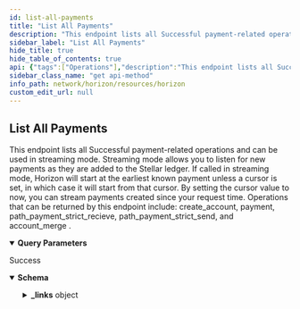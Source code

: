 ```yaml
---
id: list-all-payments
title: "List All Payments"
description: "This endpoint lists all Successful payment-related operations and can be used in streaming mode. Streaming mode allows you to listen for new payments as they are added to the Stellar ledger. If called in streaming mode, Horizon will start at the earliest known payment unless a cursor is set, in which case it will start from that cursor. By setting the cursor value to now, you can stream payments created since your request time. Operations that can be returned by this endpoint include: create_account, payment, path_payment_strict_recieve, path_payment_strict_send, and account_merge ."
sidebar_label: "List All Payments"
hide_title: true
hide_table_of_contents: true
api: {"tags":["Operations"],"description":"This endpoint lists all Successful payment-related operations and can be used in streaming mode. Streaming mode allows you to listen for new payments as they are added to the Stellar ledger. If called in streaming mode, Horizon will start at the earliest known payment unless a cursor is set, in which case it will start from that cursor. By setting the cursor value to now, you can stream payments created since your request time. Operations that can be returned by this endpoint include: create_account, payment, path_payment_strict_recieve, path_payment_strict_send, and account_merge .","operationId":"ListAllPayments","parameters":[{"name":"cursor","in":"query","required":false,"description":"A number that points to a specific location in a collection of responses and is pulled from the paging_token value of a record.","schema":{"type":"integer","example":6606617478959105}},{"name":"order","in":"query","required":false,"description":"A designation of the order in which records should appear. Options include asc (ascending) or desc (descending). If this argument isn’t set, it defaults to asc.","schema":{"type":"string","enum":["asc","desc"]}},{"name":"limit","in":"query","required":false,"description":"The maximum number of records returned. The limit can range from 1 to 200 - an upper limit that is hardcoded in Horizon for performance reasons. If this argument isn’t designated, it defaults to 10.","schema":{"type":"integer","example":10}},{"name":"include_failed","in":"query","required":false,"description":"Set to true to include failed operations in results. Options include true and false.","schema":{"type":"boolean","enum":[true,false]}},{"name":"join","in":"query","required":false,"description":"Set to transactions to include the transactions which created each of the operations in the response."}],"x-supports-streaming":true,"responses":{"200":{"description":"Success","content":{"application/json":{"schema":{"allOf":[{"type":"object","properties":{"_links":{"type":"object","properties":{"self":{"type":"object","properties":{"href":{"type":"string","format":"link"},"templated":{"type":"boolean"}},"required":["href"],"title":"link"},"next":{"type":"object","properties":{"href":{"type":"string","format":"link"},"templated":{"type":"boolean"}},"required":["href"],"title":"link"},"prev":{"type":"object","properties":{"href":{"type":"string","format":"link"},"templated":{"type":"boolean"}},"required":["href"],"title":"link"}}}},"title":"Links"},{"oneOf":[{"type":"object","properties":{"_links":{"type":"object","properties":{"self":{"type":"object","properties":{"href":{"type":"string","format":"link"},"templated":{"type":"boolean"}},"required":["href"],"title":"link"},"transaction":{"type":"object","properties":{"href":{"type":"string","format":"link"},"templated":{"type":"boolean"}},"required":["href"],"title":"link"},"effects":{"type":"object","properties":{"href":{"type":"string","format":"link"},"templated":{"type":"boolean"}},"required":["href"],"title":"link"},"succeeds":{"type":"object","properties":{"href":{"type":"string","format":"link"},"templated":{"type":"boolean"}},"required":["href"],"title":"link"},"precedes":{"type":"object","properties":{"href":{"type":"string","format":"link"},"templated":{"type":"boolean"}},"required":["href"],"title":"link"}},"required":["self","transaction","effects","succeeds","precedes"]},"id":{"type":"string","title":"id"},"paging_token":{"type":"string"},"transaction_successful":{"type":"boolean"},"source_account":{"type":"string","pattern":"G[A-Z0-9]{55}","title":"address"},"type":{"type":"string","example":"create_account"},"type_i":{"type":"number","example":0},"created_at":{"type":"string"},"transaction_hash":{"type":"string"},"starting_balance":{"type":"string"},"funder":{"type":"string","pattern":"G[A-Z0-9]{55}","title":"address"},"account":{"type":"string","pattern":"G[A-Z0-9]{55}","title":"address"}},"required":["id","paging_token","transaction_successful","source_account","type","type_i","created_at","transaction_hash","starting_balance","funder","account"],"title":"CreateAccount"},{"type":"object","properties":{"_embedded":{"type":"object","properties":{"records":{"type":"array","items":{"type":"object","properties":{"_links":{"type":"object","properties":{"self":{"type":"object","properties":{"href":{"type":"string","format":"link"},"templated":{"type":"boolean"}},"required":["href"],"title":"link"},"transaction":{"type":"object","properties":{"href":{"type":"string","format":"link"},"templated":{"type":"boolean"}},"required":["href"],"title":"link"},"effects":{"type":"object","properties":{"href":{"type":"string","format":"link"},"templated":{"type":"boolean"}},"required":["href"],"title":"link"},"succeeds":{"type":"object","properties":{"href":{"type":"string","format":"link"},"templated":{"type":"boolean"}},"required":["href"],"title":"link"},"precedes":{"type":"object","properties":{"href":{"type":"string","format":"link"},"templated":{"type":"boolean"}},"required":["href"],"title":"link"}},"required":["self","transaction","effects","succeeds","precedes"]},"id":{"type":"string","title":"id"},"paging_token":{"type":"string"},"transaction_successful":{"type":"boolean"},"source_account":{"type":"string","pattern":"G[A-Z0-9]{55}","title":"address"},"type":{"type":"string","example":"payment"},"type_i":{"type":"string"},"created_at":{"type":"string"},"transaction_hash":{"type":"string"},"asset_type":{"type":"string"},"asset_code":{"enum":["native","credit_alphanum4","credit_alphanum12"]},"asset_issuer":{"type":"string","pattern":"G[A-Z0-9]{55}","title":"address"},"from":{"type":"string","pattern":"G[A-Z0-9]{55}","title":"address"},"to":{"type":"string","pattern":"G[A-Z0-9]{55}","title":"address"},"amount":{"type":"string"}},"required":["id","paging_token","transaction_successful","source_account","type","type_i","created_at","transaction_hash","asset_type","from","to","amount"]}}}}},"title":"Payment"},{"type":"object","properties":{"_links":{"type":"object","properties":{"self":{"type":"object","properties":{"href":{"type":"string","format":"link"},"templated":{"type":"boolean"}},"required":["href"],"title":"link"},"transaction":{"type":"object","properties":{"href":{"type":"string","format":"link"},"templated":{"type":"boolean"}},"required":["href"],"title":"link"},"effects":{"type":"object","properties":{"href":{"type":"string","format":"link"},"templated":{"type":"boolean"}},"required":["href"],"title":"link"},"succeeds":{"type":"object","properties":{"href":{"type":"string","format":"link"},"templated":{"type":"boolean"}},"required":["href"],"title":"link"},"precedes":{"type":"object","properties":{"href":{"type":"string","format":"link"},"templated":{"type":"boolean"}},"required":["href"],"title":"link"}},"required":["self","transaction","effects","succeeds","precedes"]},"id":{"type":"string","title":"id"},"paging_token":{"type":"string"},"transaction_successful":{"type":"boolean"},"source_account":{"type":"string","pattern":"G[A-Z0-9]{55}","title":"address"},"type":{"type":"string","example":"path_payment_strict_receive"},"type_i":{"type":"number","example":2},"created_at":{"type":"string"},"transaction_hash":{"type":"string"},"asset_type":{"type":"string","enum":["native","credit_alphanum4","credit_alphanum12"]},"asset_code":{"type":"string"},"asset_issuer":{"type":"string","pattern":"G[A-Z0-9]{55}","title":"address"},"from":{"type":"string","pattern":"G[A-Z0-9]{55}","title":"address"},"to":{"type":"string","pattern":"G[A-Z0-9]{55}","title":"address"},"amount":{"type":"string"},"path":{"type":"array","items":{"type":"object","properties":{"asset_type":{"type":"string","enum":["native","credit_alphanum4","credit_alphanum12"]},"asset_code":{"type":"string"},"asset_issuer":{"type":"string","pattern":"G[A-Z0-9]{55}","title":"address"}}}},"source_amount":{"type":"string"},"destination_min":{"type":"string"},"source_asset_type":{"type":"string"},"source_asset_code":{"type":"string"},"source_asset_issuer":{"type":"string","pattern":"G[A-Z0-9]{55}","title":"address"}},"required":["id","paging_token","transaction_successful","source_account","type","type_i","created_at","transaction_hash","from","to","amount","path","source_amount","destination_min"],"title":"PathPaymentStrictReceive"},{"type":"object","properties":{"_links":{"type":"object","properties":{"self":{"type":"object","properties":{"href":{"type":"string","format":"link"},"templated":{"type":"boolean"}},"required":["href"],"title":"link"},"transaction":{"type":"object","properties":{"href":{"type":"string","format":"link"},"templated":{"type":"boolean"}},"required":["href"],"title":"link"},"effects":{"type":"object","properties":{"href":{"type":"string","format":"link"},"templated":{"type":"boolean"}},"required":["href"],"title":"link"},"succeeds":{"type":"object","properties":{"href":{"type":"string","format":"link"},"templated":{"type":"boolean"}},"required":["href"],"title":"link"},"precedes":{"type":"object","properties":{"href":{"type":"string","format":"link"},"templated":{"type":"boolean"}},"required":["href"],"title":"link"}},"required":["self","transaction","effects","succeeds","precedes"]},"id":{"type":"string","title":"id"},"paging_token":{"type":"string"},"transaction_successful":{"type":"boolean"},"source_account":{"type":"string","pattern":"G[A-Z0-9]{55}","title":"address"},"type":{"type":"string","example":"path_payment_strict_send"},"type_i":{"type":"number","example":13},"created_at":{"type":"string"},"transaction_hash":{"type":"string"},"asset_type":{"type":"string","enum":["native","credit_alphanum4","credit_alphanum12"]},"asset_code":{"type":"string"},"asset_issuer":{"type":"string","pattern":"G[A-Z0-9]{55}","title":"address"},"from":{"type":"string","pattern":"G[A-Z0-9]{55}","title":"address"},"to":{"type":"string","pattern":"G[A-Z0-9]{55}","title":"address"},"amount":{"type":"string"},"path":{"type":"array","items":{"type":"object","properties":{"asset_type":{"type":"string","enum":["native","credit_alphanum4","credit_alphanum12"]},"asset_code":{"type":"string"},"asset_issuer":{"type":"string","pattern":"G[A-Z0-9]{55}","title":"address"}}}},"source_amount":{"type":"string"},"source_max":{"type":"string"},"source_asset_type":{"type":"string"},"source_asset_code":{"type":"string"},"source_asset_issuer":{"type":"string","pattern":"G[A-Z0-9]{55}","title":"address"}},"required":["id","paging_token","transaction_successful","source_account","type","type_i","created_at","transaction_hash","from","to","amount","path","source_amount","source_asset_type"],"title":"PathPaymentStrictSend"},{"type":"object","properties":{"_links":{"type":"object","properties":{"self":{"type":"object","properties":{"href":{"type":"string","format":"link"},"templated":{"type":"boolean"}},"required":["href"],"title":"link"},"transaction":{"type":"object","properties":{"href":{"type":"string","format":"link"},"templated":{"type":"boolean"}},"required":["href"],"title":"link"},"effects":{"type":"object","properties":{"href":{"type":"string","format":"link"},"templated":{"type":"boolean"}},"required":["href"],"title":"link"},"succeeds":{"type":"object","properties":{"href":{"type":"string","format":"link"},"templated":{"type":"boolean"}},"required":["href"],"title":"link"},"precedes":{"type":"object","properties":{"href":{"type":"string","format":"link"},"templated":{"type":"boolean"}},"required":["href"],"title":"link"}},"required":["self","transaction","effects","succeeds","precedes"]},"id":{"type":"string","title":"id"},"paging_token":{"type":"string"},"transaction_successful":{"type":"boolean"},"source_account":{"type":"string","pattern":"G[A-Z0-9]{55}","title":"address"},"type":{"type":"string","example":"account_merge"},"type_i":{"type":"number","example":8},"created_at":{"type":"string"},"transaction_hash":{"type":"string"},"account":{"type":"string","pattern":"G[A-Z0-9]{55}","title":"address"},"into":{"type":"string","pattern":"G[A-Z0-9]{55}","title":"address"}},"required":["id","paging_token","transaction_successful","source_account","type","type_i","created_at","transaction_hash","account","into"],"title":"AccountMerge"}]}]},"examples":{"ListAllPayments":{"value":{"_links":{"self":{"href":"https://horizon.stellar.org/payments?cursor=&limit=3&order=asc"},"next":{"href":"https://horizon.stellar.org/payments?cursor=33676838572033&limit=3&order=asc"},"prev":{"href":"https://horizon.stellar.org/payments?cursor=12884905985&limit=3&order=desc"}},"_embedded":{"records":[{"_links":{"self":{"href":"https://horizon.stellar.org/operations/12884905985"},"transaction":{"href":"https://horizon.stellar.org/transactions/3389e9f0f1a65f19736cacf544c2e825313e8447f569233bb8db39aa607c8889"},"effects":{"href":"https://horizon.stellar.org/operations/12884905985/effects"},"succeeds":{"href":"https://horizon.stellar.org/effects?order=desc&cursor=12884905985"},"precedes":{"href":"https://horizon.stellar.org/effects?order=asc&cursor=12884905985"}},"id":"12884905985","paging_token":"12884905985","transaction_successful":true,"source_account":"GAAZI4TCR3TY5OJHCTJC2A4QSY6CJWJH5IAJTGKIN2ER7LBNVKOCCWN7","type":"create_account","type_i":0,"created_at":"2015-09-30T17:15:54Z","transaction_hash":"3389e9f0f1a65f19736cacf544c2e825313e8447f569233bb8db39aa607c8889","starting_balance":"20.0000000","funder":"GAAZI4TCR3TY5OJHCTJC2A4QSY6CJWJH5IAJTGKIN2ER7LBNVKOCCWN7","account":"GALPCCZN4YXA3YMJHKL6CVIECKPLJJCTVMSNYWBTKJW4K5HQLYLDMZTB"},{"_links":{"self":{"href":"https://horizon.stellar.org/operations/12884905986"},"transaction":{"href":"https://horizon.stellar.org/transactions/3389e9f0f1a65f19736cacf544c2e825313e8447f569233bb8db39aa607c8889"},"effects":{"href":"https://horizon.stellar.org/operations/12884905986/effects"},"succeeds":{"href":"https://horizon.stellar.org/effects?order=desc&cursor=12884905986"},"precedes":{"href":"https://horizon.stellar.org/effects?order=asc&cursor=12884905986"}},"id":"12884905986","paging_token":"12884905986","transaction_successful":true,"source_account":"GAAZI4TCR3TY5OJHCTJC2A4QSY6CJWJH5IAJTGKIN2ER7LBNVKOCCWN7","type":"payment","type_i":1,"created_at":"2015-09-30T17:15:54Z","transaction_hash":"3389e9f0f1a65f19736cacf544c2e825313e8447f569233bb8db39aa607c8889","asset_type":"native","from":"GAAZI4TCR3TY5OJHCTJC2A4QSY6CJWJH5IAJTGKIN2ER7LBNVKOCCWN7","to":"GALPCCZN4YXA3YMJHKL6CVIECKPLJJCTVMSNYWBTKJW4K5HQLYLDMZTB","amount":"99999999959.9999700"},{"_links":{"self":{"href":"https://horizon.stellar.org/operations/33676838572033"},"transaction":{"href":"https://horizon.stellar.org/transactions/2db4b22ca018119c5027a80578813ffcf582cda4aa9e31cd92b43cf1bda4fc5a"},"effects":{"href":"https://horizon.stellar.org/operations/33676838572033/effects"},"succeeds":{"href":"https://horizon.stellar.org/effects?order=desc&cursor=33676838572033"},"precedes":{"href":"https://horizon.stellar.org/effects?order=asc&cursor=33676838572033"}},"id":"33676838572033","paging_token":"33676838572033","transaction_successful":true,"source_account":"GALPCCZN4YXA3YMJHKL6CVIECKPLJJCTVMSNYWBTKJW4K5HQLYLDMZTB","type":"create_account","type_i":0,"created_at":"2015-10-01T04:15:01Z","transaction_hash":"2db4b22ca018119c5027a80578813ffcf582cda4aa9e31cd92b43cf1bda4fc5a","starting_balance":"20.0000000","funder":"GALPCCZN4YXA3YMJHKL6CVIECKPLJJCTVMSNYWBTKJW4K5HQLYLDMZTB","account":"GAP2KHWUMOHY7IO37UJY7SEBIITJIDZS5DRIIQRPEUT4VUKHZQGIRWS4"}]}}}}}}}},"extensions":[{"key":"x-supports-streaming","value":true}],"method":"get","path":"/payments","servers":[{"url":"https://horizon.stellar.org","description":"The main network"},{"url":"https://horizon-testnet.stellar.org","description":"The test network"}],"info":{"title":"Horizon","version":"0.0.1"},"postman":{"name":"List All Payments","description":{"content":"This endpoint lists all Successful payment-related operations and can be used in streaming mode. Streaming mode allows you to listen for new payments as they are added to the Stellar ledger. If called in streaming mode, Horizon will start at the earliest known payment unless a cursor is set, in which case it will start from that cursor. By setting the cursor value to now, you can stream payments created since your request time. Operations that can be returned by this endpoint include: create_account, payment, path_payment_strict_recieve, path_payment_strict_send, and account_merge .","type":"text/plain"},"url":{"path":["payments"],"host":["{{baseUrl}}"],"query":[{"disabled":false,"description":{"content":"A number that points to a specific location in a collection of responses and is pulled from the paging_token value of a record.","type":"text/plain"},"key":"cursor","value":""},{"disabled":false,"description":{"content":"A designation of the order in which records should appear. Options include asc (ascending) or desc (descending). If this argument isn’t set, it defaults to asc.","type":"text/plain"},"key":"order","value":""},{"disabled":false,"description":{"content":"The maximum number of records returned. The limit can range from 1 to 200 - an upper limit that is hardcoded in Horizon for performance reasons. If this argument isn’t designated, it defaults to 10.","type":"text/plain"},"key":"limit","value":""},{"disabled":false,"description":{"content":"Set to true to include failed operations in results. Options include true and false.","type":"text/plain"},"key":"include_failed","value":""},{"description":{"content":"Set to transactions to include the transactions which created each of the operations in the response.","type":"text/plain"},"key":"join","value":""}],"variable":[]},"header":[{"key":"Accept","value":"application/json"}],"method":"GET"}}
sidebar_class_name: "get api-method"
info_path: network/horizon/resources/horizon
custom_edit_url: null
---
```



## List All Payments



This endpoint lists all Successful payment-related operations and can be used in streaming mode. Streaming mode allows you to listen for new payments as they are added to the Stellar ledger. If called in streaming mode, Horizon will start at the earliest known payment unless a cursor is set, in which case it will start from that cursor. By setting the cursor value to now, you can stream payments created since your request time. Operations that can be returned by this endpoint include: create_account, payment, path_payment_strict_recieve, path_payment_strict_send, and account_merge .

<details style={{"marginBottom":"1rem"}} data-collapsed={false} open={true}><summary style={{}}><strong>Query Parameters</strong></summary><div><ul><ParamsItem className={"paramsItem"} param={{"name":"cursor","in":"query","required":false,"description":"A number that points to a specific location in a collection of responses and is pulled from the paging_token value of a record.","schema":{"type":"integer","example":6606617478959105}}}></ParamsItem><ParamsItem className={"paramsItem"} param={{"name":"order","in":"query","required":false,"description":"A designation of the order in which records should appear. Options include asc (ascending) or desc (descending). If this argument isn’t set, it defaults to asc.","schema":{"type":"string","enum":["asc","desc"]}}}></ParamsItem><ParamsItem className={"paramsItem"} param={{"name":"limit","in":"query","required":false,"description":"The maximum number of records returned. The limit can range from 1 to 200 - an upper limit that is hardcoded in Horizon for performance reasons. If this argument isn’t designated, it defaults to 10.","schema":{"type":"integer","example":10}}}></ParamsItem><ParamsItem className={"paramsItem"} param={{"name":"include_failed","in":"query","required":false,"description":"Set to true to include failed operations in results. Options include true and false.","schema":{"type":"boolean","enum":[true,false]}}}></ParamsItem><ParamsItem className={"paramsItem"} param={{"name":"join","in":"query","required":false,"description":"Set to transactions to include the transactions which created each of the operations in the response."}}></ParamsItem></ul></div></details><div><ApiTabs><TabItem label={"200"} value={"200"}><div>

Success

</div><div><MimeTabs schemaType={"response"}><TabItem label={"application/json"} value={"application/json"}><SchemaTabs><TabItem label={"Schema"} value={"Schema"}><details style={{}} data-collapsed={false} open={true}><summary style={{"textAlign":"left"}}><strong>Schema</strong></summary><div style={{"textAlign":"left","marginLeft":"1rem"}}></div><ul style={{"marginLeft":"1rem"}}><SchemaItem collapsible={true} className={"schemaItem"}><details style={{}}><summary style={{}}><strong>_links</strong><span style={{"opacity":"0.6"}}> object</span></summary><div style={{"marginLeft":"1rem"}}><SchemaItem collapsible={true} className={"schemaItem"}><details style={{}}><summary style={{}}><strong>self</strong><span style={{"opacity":"0.6"}}> object</span></summary><div style={{"marginLeft":"1rem"}}><SchemaItem collapsible={false} name={"href"} required={true} schemaName={"link"} qualifierMessage={undefined} schema={{"type":"string","format":"link"}}></SchemaItem><SchemaItem collapsible={false} name={"templated"} required={false} schemaName={"boolean"} qualifierMessage={undefined} schema={{"type":"boolean"}}></SchemaItem></div></details></SchemaItem><SchemaItem collapsible={true} className={"schemaItem"}><details style={{}}><summary style={{}}><strong>next</strong><span style={{"opacity":"0.6"}}> object</span></summary><div style={{"marginLeft":"1rem"}}><SchemaItem collapsible={false} name={"href"} required={true} schemaName={"link"} qualifierMessage={undefined} schema={{"type":"string","format":"link"}}></SchemaItem><SchemaItem collapsible={false} name={"templated"} required={false} schemaName={"boolean"} qualifierMessage={undefined} schema={{"type":"boolean"}}></SchemaItem></div></details></SchemaItem><SchemaItem collapsible={true} className={"schemaItem"}><details style={{}}><summary style={{}}><strong>prev</strong><span style={{"opacity":"0.6"}}> object</span></summary><div style={{"marginLeft":"1rem"}}><SchemaItem collapsible={false} name={"href"} required={true} schemaName={"link"} qualifierMessage={undefined} schema={{"type":"string","format":"link"}}></SchemaItem><SchemaItem collapsible={false} name={"templated"} required={false} schemaName={"boolean"} qualifierMessage={undefined} schema={{"type":"boolean"}}></SchemaItem></div></details></SchemaItem></div></details></SchemaItem></ul></details></TabItem><TabItem label={"Example (from schema)"} value={"Example (from schema)"}><ResponseSamples responseExample={"{\n  \"_links\": {\n    \"self\": {\n      \"href\": \"string\",\n      \"templated\": true\n    },\n    \"next\": {\n      \"href\": \"string\",\n      \"templated\": true\n    },\n    \"prev\": {\n      \"href\": \"string\",\n      \"templated\": true\n    },\n    \"transaction\": {\n      \"href\": \"string\",\n      \"templated\": true\n    },\n    \"effects\": {\n      \"href\": \"string\",\n      \"templated\": true\n    },\n    \"succeeds\": {\n      \"href\": \"string\",\n      \"templated\": true\n    },\n    \"precedes\": {\n      \"href\": \"string\",\n      \"templated\": true\n    }\n  },\n  \"id\": \"string\",\n  \"paging_token\": \"string\",\n  \"transaction_successful\": true,\n  \"source_account\": \"string\",\n  \"type\": \"create_account\",\n  \"type_i\": 0,\n  \"created_at\": \"string\",\n  \"transaction_hash\": \"string\",\n  \"starting_balance\": \"string\",\n  \"funder\": \"string\",\n  \"account\": \"string\"\n}"} language={"json"}></ResponseSamples></TabItem><TabItem label={"ListAllPayments"} value={"ListAllPayments"}><ResponseSamples responseExample={"{\n  \"_links\": {\n    \"self\": {\n      \"href\": \"https://horizon.stellar.org/payments?cursor=&limit=3&order=asc\"\n    },\n    \"next\": {\n      \"href\": \"https://horizon.stellar.org/payments?cursor=33676838572033&limit=3&order=asc\"\n    },\n    \"prev\": {\n      \"href\": \"https://horizon.stellar.org/payments?cursor=12884905985&limit=3&order=desc\"\n    }\n  },\n  \"_embedded\": {\n    \"records\": [\n      {\n        \"_links\": {\n          \"self\": {\n            \"href\": \"https://horizon.stellar.org/operations/12884905985\"\n          },\n          \"transaction\": {\n            \"href\": \"https://horizon.stellar.org/transactions/3389e9f0f1a65f19736cacf544c2e825313e8447f569233bb8db39aa607c8889\"\n          },\n          \"effects\": {\n            \"href\": \"https://horizon.stellar.org/operations/12884905985/effects\"\n          },\n          \"succeeds\": {\n            \"href\": \"https://horizon.stellar.org/effects?order=desc&cursor=12884905985\"\n          },\n          \"precedes\": {\n            \"href\": \"https://horizon.stellar.org/effects?order=asc&cursor=12884905985\"\n          }\n        },\n        \"id\": \"12884905985\",\n        \"paging_token\": \"12884905985\",\n        \"transaction_successful\": true,\n        \"source_account\": \"GAAZI4TCR3TY5OJHCTJC2A4QSY6CJWJH5IAJTGKIN2ER7LBNVKOCCWN7\",\n        \"type\": \"create_account\",\n        \"type_i\": 0,\n        \"created_at\": \"2015-09-30T17:15:54Z\",\n        \"transaction_hash\": \"3389e9f0f1a65f19736cacf544c2e825313e8447f569233bb8db39aa607c8889\",\n        \"starting_balance\": \"20.0000000\",\n        \"funder\": \"GAAZI4TCR3TY5OJHCTJC2A4QSY6CJWJH5IAJTGKIN2ER7LBNVKOCCWN7\",\n        \"account\": \"GALPCCZN4YXA3YMJHKL6CVIECKPLJJCTVMSNYWBTKJW4K5HQLYLDMZTB\"\n      },\n      {\n        \"_links\": {\n          \"self\": {\n            \"href\": \"https://horizon.stellar.org/operations/12884905986\"\n          },\n          \"transaction\": {\n            \"href\": \"https://horizon.stellar.org/transactions/3389e9f0f1a65f19736cacf544c2e825313e8447f569233bb8db39aa607c8889\"\n          },\n          \"effects\": {\n            \"href\": \"https://horizon.stellar.org/operations/12884905986/effects\"\n          },\n          \"succeeds\": {\n            \"href\": \"https://horizon.stellar.org/effects?order=desc&cursor=12884905986\"\n          },\n          \"precedes\": {\n            \"href\": \"https://horizon.stellar.org/effects?order=asc&cursor=12884905986\"\n          }\n        },\n        \"id\": \"12884905986\",\n        \"paging_token\": \"12884905986\",\n        \"transaction_successful\": true,\n        \"source_account\": \"GAAZI4TCR3TY5OJHCTJC2A4QSY6CJWJH5IAJTGKIN2ER7LBNVKOCCWN7\",\n        \"type\": \"payment\",\n        \"type_i\": 1,\n        \"created_at\": \"2015-09-30T17:15:54Z\",\n        \"transaction_hash\": \"3389e9f0f1a65f19736cacf544c2e825313e8447f569233bb8db39aa607c8889\",\n        \"asset_type\": \"native\",\n        \"from\": \"GAAZI4TCR3TY5OJHCTJC2A4QSY6CJWJH5IAJTGKIN2ER7LBNVKOCCWN7\",\n        \"to\": \"GALPCCZN4YXA3YMJHKL6CVIECKPLJJCTVMSNYWBTKJW4K5HQLYLDMZTB\",\n        \"amount\": \"99999999959.9999700\"\n      },\n      {\n        \"_links\": {\n          \"self\": {\n            \"href\": \"https://horizon.stellar.org/operations/33676838572033\"\n          },\n          \"transaction\": {\n            \"href\": \"https://horizon.stellar.org/transactions/2db4b22ca018119c5027a80578813ffcf582cda4aa9e31cd92b43cf1bda4fc5a\"\n          },\n          \"effects\": {\n            \"href\": \"https://horizon.stellar.org/operations/33676838572033/effects\"\n          },\n          \"succeeds\": {\n            \"href\": \"https://horizon.stellar.org/effects?order=desc&cursor=33676838572033\"\n          },\n          \"precedes\": {\n            \"href\": \"https://horizon.stellar.org/effects?order=asc&cursor=33676838572033\"\n          }\n        },\n        \"id\": \"33676838572033\",\n        \"paging_token\": \"33676838572033\",\n        \"transaction_successful\": true,\n        \"source_account\": \"GALPCCZN4YXA3YMJHKL6CVIECKPLJJCTVMSNYWBTKJW4K5HQLYLDMZTB\",\n        \"type\": \"create_account\",\n        \"type_i\": 0,\n        \"created_at\": \"2015-10-01T04:15:01Z\",\n        \"transaction_hash\": \"2db4b22ca018119c5027a80578813ffcf582cda4aa9e31cd92b43cf1bda4fc5a\",\n        \"starting_balance\": \"20.0000000\",\n        \"funder\": \"GALPCCZN4YXA3YMJHKL6CVIECKPLJJCTVMSNYWBTKJW4K5HQLYLDMZTB\",\n        \"account\": \"GAP2KHWUMOHY7IO37UJY7SEBIITJIDZS5DRIIQRPEUT4VUKHZQGIRWS4\"\n      }\n    ]\n  }\n}"} language={"json"}></ResponseSamples></TabItem></SchemaTabs></TabItem></MimeTabs></div></TabItem></ApiTabs></div>
      